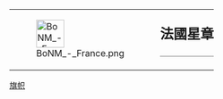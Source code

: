 {| style="border: 1px solid {{{border|gray}}}; background-color: {{{color|#fdffe7}}};"
|rowspan="2" valign="middle" | [[File:BoNM - France.png|50px]]
|rowspan="2" |
|style="font-size: x-large; padding: 0; vertical-align: middle; height: 1.1em;" | '''法國星章'''
|-
|style="vertical-align: middle; border-top: 1px solid gray;" | {{{1}}}
|}

<noinclude>
[[Category:維基星章模板|旗帜]]
</noinclude>